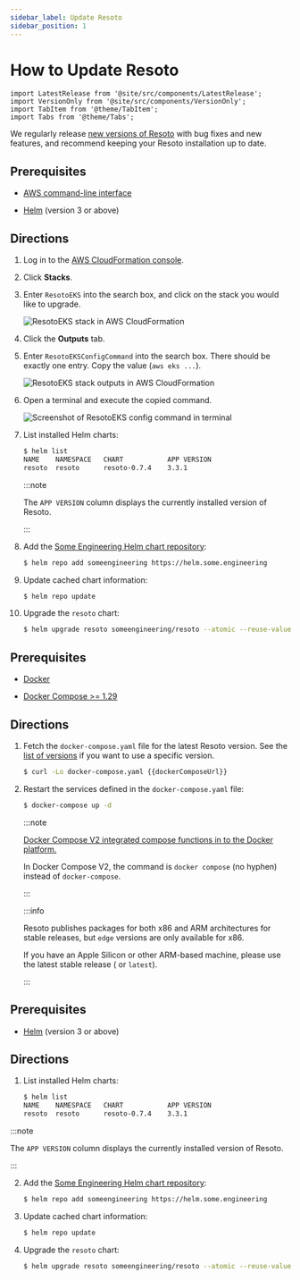 ```yaml
---
sidebar_label: Update Resoto
sidebar_position: 1
---
```


# How to Update Resoto

```mdx-code-block
import LatestRelease from '@site/src/components/LatestRelease';
import VersionOnly from '@site/src/components/VersionOnly';
import TabItem from '@theme/TabItem';
import Tabs from '@theme/Tabs';
```

We regularly release [new versions of Resoto](/releases) with bug fixes and new features, and recommend keeping your Resoto installation up to date.

<Tabs groupId="install-method">

<TabItem value="aws" label="Amazon Web Services">

## Prerequisites

- [AWS command-line interface](https://aws.amazon.com/cli)

- [Helm](https://helm.sh) (version 3 or above)

## Directions

1. Log in to the [AWS CloudFormation console](https://console.aws.amazon.com/cloudformation).

2. Click **Stacks**.

3. Enter `ResotoEKS` into the search box, and click on the stack you would like to upgrade.

   ![ResotoEKS stack in AWS CloudFormation](./img/cf-stack.png)

4. Click the **Outputs** tab.

5. Enter `ResotoEKSConfigCommand` into the search box. There should be exactly one entry. Copy the value (`aws eks ...`).

   ![ResotoEKS stack outputs in AWS CloudFormation](./img/cf-output.png)

6. Open a terminal and execute the copied command.

   ![Screenshot of ResotoEKS config command in terminal](./img/k8s-access.png)

7. List installed Helm charts:

   ```bash
   $ helm list
   ​NAME  	NAMESPACE	CHART       	APP VERSION
   ​resoto	resoto   	resoto-0.7.4	3.3.1
   ```

   :::note

   The `APP VERSION` column displays the currently installed version of Resoto.

   :::

8. Add the [Some Engineering Helm chart repository](https://helm.some.engineering):

   ```bash
   $ helm repo add someengineering https://helm.some.engineering
   ```

9. Update cached chart information:

   ```bash
   $ helm repo update
   ```

10. Upgrade the `resoto` chart:

    ```bash
    $ helm upgrade resoto someengineering/resoto --atomic --reuse-values --set image.tag={{imageTag}}
    ```

</TabItem>

<TabItem value="docker" label="Docker">

## Prerequisites

- [Docker](https://docs.docker.com/get-started#download-and-install-docker)

- [Docker Compose >= 1.29](https://docs.docker.com/compose/install)

## Directions

1. Fetch the `docker-compose.yaml` file for the latest Resoto version. See the [list of versions](https://github.com/someengineering/resoto/releases) if you want to use a specific version.

   ```bash
   $ curl -Lo docker-compose.yaml {{dockerComposeUrl}}
   ```

2. Restart the services defined in the `docker-compose.yaml` file:

   ```bash
   $ docker-compose up -d
   ```

   :::note

   [Docker Compose V2 integrated compose functions in to the Docker platform.](https://docs.docker.com/compose/#compose-v2-and-the-new-docker-compose-command)

   In Docker Compose V2, the command is `docker compose` (no hyphen) instead of `docker-compose`.

   :::

   <VersionOnly allowed="current">

   :::info

   Resoto publishes packages for both x86 and ARM architectures for stable releases, but `edge` versions are only available for x86.

   If you have an Apple Silicon or other ARM-based machine, please use the latest stable release (<LatestRelease /> or `latest`).

   :::

   </VersionOnly>

</TabItem>

<TabItem value="kubernetes" label="Kubernetes">

## Prerequisites

- [Helm](https://helm.sh) (version 3 or above)

## Directions

1. List installed Helm charts:

   ```bash
   $ helm list
   ​NAME  	NAMESPACE	CHART       	APP VERSION
   ​resoto	resoto   	resoto-0.7.4	3.3.1
   ```

:::note

The `APP VERSION` column displays the currently installed version of Resoto.

:::

2. Add the [Some Engineering Helm chart repository](https://helm.some.engineering):

   ```bash
   $ helm repo add someengineering https://helm.some.engineering
   ```

3. Update cached chart information:

   ```bash
   $ helm repo update
   ```

4. Upgrade the `resoto` chart:

   ```bash
   $ helm upgrade resoto someengineering/resoto --atomic --reuse-values --set image.tag={{imageTag}}
   ```

</TabItem>

</Tabs>

